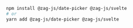 ```bash
npm install @zag-js/date-picker @zag-js/svelte
# or
yarn add @zag-js/date-picker @zag-js/svelte
```
